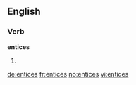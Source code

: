 ==English==

===Verb===
'''entices'''

# {{third-person singular of|[[entice]]}}

[[de:entices]]
[[fr:entices]]
[[no:entices]]
[[vi:entices]]